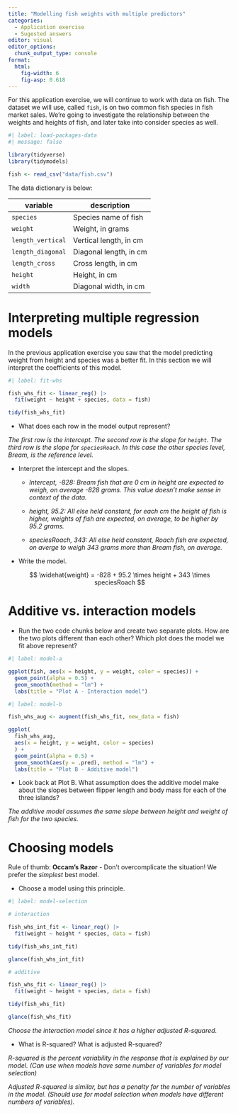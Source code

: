 ```yaml
---
title: "Modelling fish weights with multiple predictors"
categories: 
  - Application exercise
  - Sugested answers
editor: visual
editor_options: 
  chunk_output_type: console
format: 
  html:
    fig-width: 6
    fig-asp: 0.618
---
```


For this application exercise, we will continue to work with data on fish. The dataset we will use, called `fish`, is on two common fish species in fish market sales. We're going to investigate the relationship between the weights and heights of fish, and later take into consider species as well.

```r
#| label: load-packages-data
#| message: false

library(tidyverse)
library(tidymodels)

fish <- read_csv("data/fish.csv")
```

The data dictionary is below:

| **variable**      | **description**        |
|-------------------|------------------------|
| `species`         | Species name of fish   |
| `weight`          | Weight, in grams       |
| `length_vertical` | Vertical length, in cm |
| `length_diagonal` | Diagonal length, in cm |
| `length_cross`    | Cross length, in cm    |
| `height`          | Height, in cm          |
| `width`           | Diagonal width, in cm  |

# Interpreting multiple regression models

In the previous application exercise you saw that the model predicting weight from height and species was a better fit. In this section we will interpret the coefficients of this model.

```r
#| label: fit-whs

fish_whs_fit <- linear_reg() |>
  fit(weight ~ height + species, data = fish)

tidy(fish_whs_fit)
```

-   What does each row in the model output represent?

*The first row is the intercept. The second row is the slope for `height`. The third row is the slope for `speciesRoach`. In this case the other species level, Bream, is the reference level.*

-   Interpret the intercept and the slopes.

    -   *Intercept, -828: Bream fish that are 0 cm in height are expected to weigh, on average -828 grams. This value doesn't make sense in context of the data.*

    -   *height, 95.2: All else held constant, for each cm the height of fish is higher, weights of fish are expected, on average, to be higher by 95.2 grams.*

    -   *speciesRoach, 343: All else held constant, Roach fish are expected, on averge to weigh 343 grams more than Bream fish, on average.*

-   Write the model.

$$
\widehat{weight} = -828 + 95.2 \times height + 343 \times speciesRoach
$$

# Additive vs. interaction models

-   Run the two code chunks below and create two separate plots. How are the two plots different than each other? Which plot does the model we fit above represent?

```r
#| label: model-a

ggplot(fish, aes(x = height, y = weight, color = species)) +
  geom_point(alpha = 0.5) +
  geom_smooth(method = "lm") +
  labs(title = "Plot A - Interaction model")
```

```r
#| label: model-b

fish_whs_aug <- augment(fish_whs_fit, new_data = fish)

ggplot(
  fish_whs_aug, 
  aes(x = height, y = weight, color = species)
  ) +
  geom_point(alpha = 0.5) +
  geom_smooth(aes(y = .pred), method = "lm") +
  labs(title = "Plot B - Additive model")
```

-   Look back at Plot B. What assumption does the additive model make about the slopes between flipper length and body mass for each of the three islands?

*The additive model assumes the same slope between height and weight of fish for the two species.*

# Choosing models

Rule of thumb: **Occam's Razor** - Don't overcomplicate the situation! We prefer the *simplest* best model.

-   Choose a model using this principle.

```r
#| label: model-selection

# interaction

fish_whs_int_fit <- linear_reg() |>
  fit(weight ~ height * species, data = fish)

tidy(fish_whs_int_fit)

glance(fish_whs_int_fit)

# additive

fish_whs_fit <- linear_reg() |>
  fit(weight ~ height + species, data = fish)

tidy(fish_whs_fit)

glance(fish_whs_fit)
```

*Choose the interaction model since it has a higher adjusted R-squared.*

-   What is R-squared? What is adjusted R-squared?

*R-squared is the percent variability in the response that is explained by our model. (Can use when models have same number of variables for model selection)*

*Adjusted R-squared is similar, but has a penalty for the number of variables in the model. (Should use for model selection when models have different numbers of variables).*
